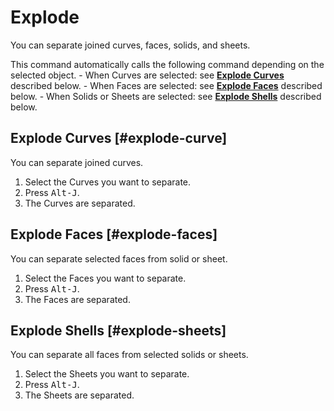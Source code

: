 
# Explode

<Reference shortcut="Alt-J" command="Explode" button="" />

You can separate joined curves, faces, solids, and sheets.

This command automatically calls the following command depending on the selected object.
    - When Curves are selected: see [**Explode Curves**](#explode-curve) described below.
    - When Faces are selected: see [**Explode Faces**](#explode-faces) described below.
    - When Solids or Sheets are selected: see [**Explode Shells**](#explode-sheets) described below.

## Explode Curves [#explode-curve]

You can separate joined curves.

1. Select the Curves you want to separate.
2. Press <kbd>Alt-J</kbd>.
3. The Curves are separated.

## Explode Faces [#explode-faces]

You can separate selected faces from solid or sheet.

1. Select the Faces you want to separate.
2. Press <kbd>Alt-J</kbd>.
3. The Faces are separated.

## Explode Shells [#explode-sheets]

You can separate all faces from selected solids or sheets.

1. Select the Sheets you want to separate.
2. Press <kbd>Alt-J</kbd>.
3. The Sheets are separated.








